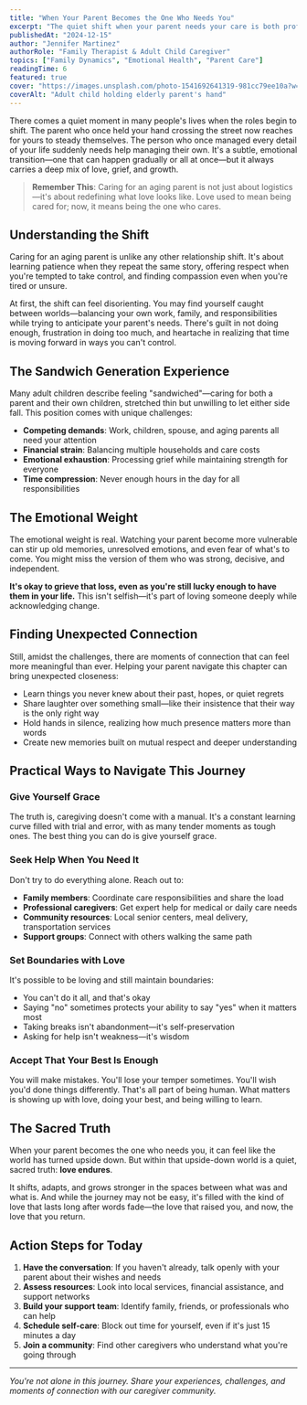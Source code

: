 ```yaml
---
title: "When Your Parent Becomes the One Who Needs You"
excerpt: "The quiet shift when your parent needs your care is both profound and emotional. Learn to navigate this role reversal with love, patience, and grace."
publishedAt: "2024-12-15"
author: "Jennifer Martinez"
authorRole: "Family Therapist & Adult Child Caregiver"
topics: ["Family Dynamics", "Emotional Health", "Parent Care"]
readingTime: 6
featured: true
cover: "https://images.unsplash.com/photo-1541692641319-981cc79ee10a?w=800&h=400&fit=crop"
coverAlt: "Adult child holding elderly parent's hand"
---
```


There comes a quiet moment in many people's lives when the roles begin to shift. The parent who once held your hand crossing the street now reaches for yours to steady themselves. The person who once managed every detail of your life suddenly needs help managing their own. It's a subtle, emotional transition—one that can happen gradually or all at once—but it always carries a deep mix of love, grief, and growth.

> **Remember This**: Caring for an aging parent is not just about logistics—it's about redefining what love looks like. Love used to mean being cared for; now, it means being the one who cares.

## Understanding the Shift

Caring for an aging parent is unlike any other relationship shift. It's about learning patience when they repeat the same story, offering respect when you're tempted to take control, and finding compassion even when you're tired or unsure.

At first, the shift can feel disorienting. You may find yourself caught between worlds—balancing your own work, family, and responsibilities while trying to anticipate your parent's needs. There's guilt in not doing enough, frustration in doing too much, and heartache in realizing that time is moving forward in ways you can't control.

## The Sandwich Generation Experience

Many adult children describe feeling "sandwiched"—caring for both a parent and their own children, stretched thin but unwilling to let either side fall. This position comes with unique challenges:

- **Competing demands**: Work, children, spouse, and aging parents all need your attention
- **Financial strain**: Balancing multiple households and care costs
- **Emotional exhaustion**: Processing grief while maintaining strength for everyone
- **Time compression**: Never enough hours in the day for all responsibilities

## The Emotional Weight

The emotional weight is real. Watching your parent become more vulnerable can stir up old memories, unresolved emotions, and even fear of what's to come. You might miss the version of them who was strong, decisive, and independent.

**It's okay to grieve that loss, even as you're still lucky enough to have them in your life.** This isn't selfish—it's part of loving someone deeply while acknowledging change.

## Finding Unexpected Connection

Still, amidst the challenges, there are moments of connection that can feel more meaningful than ever. Helping your parent navigate this chapter can bring unexpected closeness:

- Learn things you never knew about their past, hopes, or quiet regrets
- Share laughter over something small—like their insistence that their way is the only right way
- Hold hands in silence, realizing how much presence matters more than words
- Create new memories built on mutual respect and deeper understanding

## Practical Ways to Navigate This Journey

### Give Yourself Grace

The truth is, caregiving doesn't come with a manual. It's a constant learning curve filled with trial and error, with as many tender moments as tough ones. The best thing you can do is give yourself grace.

### Seek Help When You Need It

Don't try to do everything alone. Reach out to:
- **Family members**: Coordinate care responsibilities and share the load
- **Professional caregivers**: Get expert help for medical or daily care needs
- **Community resources**: Local senior centers, meal delivery, transportation services
- **Support groups**: Connect with others walking the same path

### Set Boundaries with Love

It's possible to be loving and still maintain boundaries:
- You can't do it all, and that's okay
- Saying "no" sometimes protects your ability to say "yes" when it matters most
- Taking breaks isn't abandonment—it's self-preservation
- Asking for help isn't weakness—it's wisdom

### Accept That Your Best Is Enough

You will make mistakes. You'll lose your temper sometimes. You'll wish you'd done things differently. That's all part of being human. What matters is showing up with love, doing your best, and being willing to learn.

## The Sacred Truth

When your parent becomes the one who needs you, it can feel like the world has turned upside down. But within that upside-down world is a quiet, sacred truth: **love endures**.

It shifts, adapts, and grows stronger in the spaces between what was and what is. And while the journey may not be easy, it's filled with the kind of love that lasts long after words fade—the love that raised you, and now, the love that you return.

## Action Steps for Today

1. **Have the conversation**: If you haven't already, talk openly with your parent about their wishes and needs
2. **Assess resources**: Look into local services, financial assistance, and support networks
3. **Build your support team**: Identify family, friends, or professionals who can help
4. **Schedule self-care**: Block out time for yourself, even if it's just 15 minutes a day
5. **Join a community**: Find other caregivers who understand what you're going through

---

*You're not alone in this journey. Share your experiences, challenges, and moments of connection with our caregiver community.*
